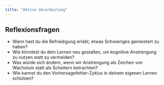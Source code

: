 ```yaml
---
title: "Aktive Verarbeitung"
---
```


## Reflexionsfragen

- Wann hast du die Befriedigung erlebt, etwas Schwieriges gemeistert zu haben?
- Wie könntest du dein Lernen neu gestalten, um kognitive Anstrengung zu nutzen statt zu vermeiden?
- Was würde sich ändern, wenn wir Anstrengung als Zeichen von Wachstum statt als Scheitern betrachten?
- Wie kannst du den Vorhersagefehler-Zyklus in deinem eigenen Lernen schützen?

